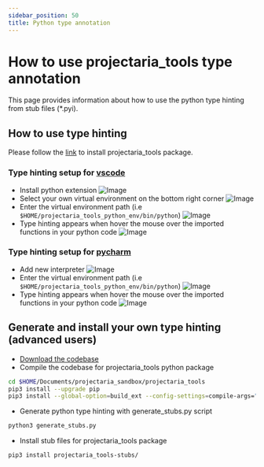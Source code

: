 ```yaml
---
sidebar_position: 50
title: Python type annotation
---
```


# How to use projectaria_tools type annotation

This page provides information about how to use the python type hinting from stub files (*.pyi).

## How to use type hinting
Please follow the [link](/docs/data_utilities/installation/installation_python) to install projectaria_tools package.

### Type hinting setup for [vscode](https://code.visualstudio.com/download)
* Install python extension
![Image](/img/data_utilities/typehinting/install_python_extension.png)
* Select your own virtual environment on the bottom right corner
![Image](/img/data_utilities/typehinting/select_venv.png)
* Enter the virtual environment path (i.e `$HOME/projectaria_tools_python_env/bin/python`)
![Image](/img/data_utilities/typehinting/enter_venv_path.png)
* Type hinting appears when hover the mouse over the imported functions in your python code
![Image](/img/data_utilities/typehinting/vscode_typehinting_example.png)

### Type hinting setup for [pycharm](https://www.jetbrains.com/pycharm/)
* Add new interpreter
![Image](/img/data_utilities/typehinting/pycharm_select_interpreter.png)
* Enter the virtual environment path (i.e `$HOME/projectaria_tools_python_env/bin/python`)
![Image](/img/data_utilities/typehinting/pycharm_enter_interpreter.png)
* Type hinting appears when hover the mouse over the imported functions in your python code
![Image](/img/data_utilities/typehinting/pycharm_typehinting_example.png)

## Generate and install your own type hinting (advanced users)
* [Download the codebase](/docs/data_utilities/installation/download_codebase)
* Compile the codebase for projectaria_tools python package
```bash
cd $HOME/Documents/projectaria_sandbox/projectaria_tools
pip3 install --upgrade pip
pip3 install --global-option=build_ext --config-settings=compile-args="-j2" .;
```
* Generate python type hinting with generate_stubs.py script
```bash
python3 generate_stubs.py
```
* Install stub files for projectaria_tools package
```bash
pip3 install projectaria_tools-stubs/
```
